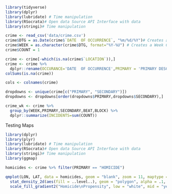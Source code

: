```r
library(tidyverse)
library(dplyr)
library(lubridate) # Time manipulation
library(RSocrata)# Open data Source API Interface with data
library(stringi)# Time manipulation
```

```r
crime <- read_csv('data/crime.csv')
crime$DTG = as.Date(crime$`DATE  OF OCCURRENCE`, "%m/%d/%Y")# Creates a Date Column
crime$WEEK = as.character(crime$DTG, format="%Y-%U") # Creates a Week Column
crime$COUNT = 1
```
```r
crime <- crime[-which(is.na(crime$`LOCATION`)),] 
crime <- crime %>% 
  dplyr::rename(OCCURANCE='DATE  OF OCCURRENCE',PRIMARY = 'PRIMARY DESCRIPTION',SECONDARY = 'SECONDARY DESCRIPTION',LOCATION_DESCRIPTION = 'LOCATION DESCRIPTION',X = 'X COORDINATE',Y='Y COORDINATE')
colSums(is.na(crime))
```

```r
cols <- colnames(crime)
```


```r
dropdowns <- unique(crime[c("PRIMARY", "SECONDARY")])
dropdowns <- dropdowns[order(dropdowns$PRIMARY,dropdowns$SECONDARY),]
```


```r
crime_wk <- crime %>%
  group_by(WEEK,PRIMARY,SECONDARY,BEAT,BLOCK) %>% 
  dplyr::summarize(INCIDENTS=sum(COUNT)) 
```

Testing Maps
```r
library(dplyr)
library(plyr)
library(lubridate) # Time manipulation
library(RSocrata)# Open data Source API Interface with data
library(stringi)# Time manipulation
library(ggmap)

homicides <- crime %>% filter(PRIMARY == "HOMICIDE")

qmplot(LON, LAT, data = homicides, geom = "blank", zoom = 11, maptype = "watercolor", darken = .1, legend = "topRight") +
  stat_density_2d(aes(fill = ..level..), geom = "polygon", alpha = .1, color = NA) +
  scale_fill_gradient2("Homicide\nPropensity", low = "white", mid = "yellow", high = "red")
```
